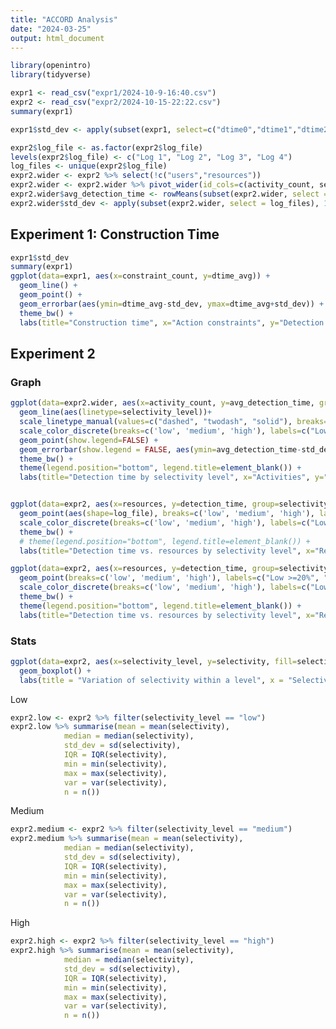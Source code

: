```yaml
---
title: "ACCORD Analysis"
date: "2024-03-25"
output: html_document
---
```


```r
library(openintro)
library(tidyverse)

expr1 <- read_csv("expr1/2024-10-9-16:40.csv")
expr2 <- read_csv("expr2/2024-10-15-22:22.csv")
summary(expr1)

expr1$std_dev <- apply(subset(expr1, select=c("dtime0","dtime1","dtime2","dtime3","dtime4","dtime5","dtime6","dtime7","dtime8","dtime9")), 1, sd)

expr2$log_file <- as.factor(expr2$log_file)
levels(expr2$log_file) <- c("Log 1", "Log 2", "Log 3", "Log 4")
log_files <- unique(expr2$log_file)
expr2.wider <- expr2 %>% select(!c("users","resources"))
expr2.wider <- expr2.wider %>% pivot_wider(id_cols=c(activity_count, selectivity_level), names_from=log_file, values_from=detection_time)
expr2.wider$avg_detection_time <- rowMeans(subset(expr2.wider, select = log_files))
expr2.wider$std_dev <- apply(subset(expr2.wider, select = log_files), 1, sd)

```

## Experiment 1: Construction Time
```r
expr1$std_dev
summary(expr1)
ggplot(data=expr1, aes(x=constraint_count, y=dtime_avg)) +
  geom_line() +
  geom_point() +
  geom_errorbar(aes(ymin=dtime_avg-std_dev, ymax=dtime_avg+std_dev)) +
  theme_bw() +
  labs(title="Construction time", x="Action constraints", y="Detection time (ms)")
```

## Experiment 2
### Graph
```r
ggplot(data=expr2.wider, aes(x=activity_count, y=avg_detection_time, group=selectivity_level, color=selectivity_level)) +
  geom_line(aes(linetype=selectivity_level))+
  scale_linetype_manual(values=c("dashed", "twodash", "solid"), breaks=c('low', 'medium', 'high'), labels=c("Low >=20%", "Medium >=5% and <20%", "High <5%")) +
  scale_color_discrete(breaks=c('low', 'medium', 'high'), labels=c("Low >=20%", "Medium >=5% and <20%", "High <5%")) +
  geom_point(show.legend=FALSE) +
  geom_errorbar(show.legend = FALSE, aes(ymin=avg_detection_time-std_dev, ymax=avg_detection_time+std_dev, width=25)) +
  theme_bw() +
  theme(legend.position="bottom", legend.title=element_blank()) +
  labs(title="Detection time by selectivity level", x="Activities", y="Detection time (ms)", color="Selectivity", linetype="Selectivity")


ggplot(data=expr2, aes(x=resources, y=detection_time, group=selectivity_level, color=selectivity_level)) +
  geom_point(aes(shape=log_file), breaks=c('low', 'medium', 'high'), labels=c("Low >=20%", "Medium >=5% and <20%", "High <5%")) +
  scale_color_discrete(breaks=c('low', 'medium', 'high'), labels=c("Low >=20%", "Medium >=5% and <20%", "High <5%")) +
  theme_bw() +
  # theme(legend.position="bottom", legend.title=element_blank()) +
  labs(title="Detection time vs. resources by selectivity level", x="Resources", y="Detection time (ms)", color="Selectivity", shape="Log file")

ggplot(data=expr2, aes(x=resources, y=detection_time, group=selectivity_level, color=selectivity_level)) +
  geom_point(breaks=c('low', 'medium', 'high'), labels=c("Low >=20%", "Medium >=5% and <20%", "High <5%")) +
  scale_color_discrete(breaks=c('low', 'medium', 'high'), labels=c("Low >=20%", "Medium >=5% and <20%", "High <5%")) +
  theme_bw() +
  theme(legend.position="bottom", legend.title=element_blank()) +
  labs(title="Detection time vs. resources by selectivity level", x="Resources", y="Detection time (ms)", color="Selectivity", shape="Log file")
```

### Stats
```r
ggplot(data=expr2, aes(x=selectivity_level, y=selectivity, fill=selectivity_level)) +
  geom_boxplot() +
  labs(title = "Variation of selectivity within a level", x = "Selectivity level", y = "Selectivity values")
```
Low
```r
expr2.low <- expr2 %>% filter(selectivity_level == "low")
expr2.low %>% summarise(mean = mean(selectivity),
            median = median(selectivity),
            std_dev = sd(selectivity),
            IQR = IQR(selectivity),
            min = min(selectivity),
            max = max(selectivity),
            var = var(selectivity),
            n = n())
```
Medium
```r
expr2.medium <- expr2 %>% filter(selectivity_level == "medium")
expr2.medium %>% summarise(mean = mean(selectivity),
            median = median(selectivity),
            std_dev = sd(selectivity),
            IQR = IQR(selectivity),
            min = min(selectivity),
            max = max(selectivity),
            var = var(selectivity),
            n = n())
```
High
```r
expr2.high <- expr2 %>% filter(selectivity_level == "high")
expr2.high %>% summarise(mean = mean(selectivity),
            median = median(selectivity),
            std_dev = sd(selectivity),
            IQR = IQR(selectivity),
            min = min(selectivity),
            max = max(selectivity),
            var = var(selectivity),
            n = n())

```